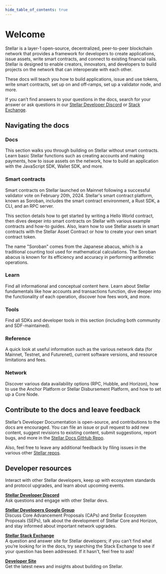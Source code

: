```yaml
---
hide_table_of_contents: true
---
```



# Welcome

Stellar is a layer-1 open-source, decentralized, peer-to-peer blockchain network that provides a framework for developers to create applications, issue assets, write smart contracts, and connect to existing financial rails. Stellar is designed to enable creators, innovators, and developers to build projects on the network that can interoperate with each other.

These docs will teach you how to build applications, issue and use tokens, write smart contracts, set up on and off-ramps, set up a validator node, and more.

If you can’t find answers to your questions in the docs, search for your answer or ask questions in our [Stellar Developer Discord](https://discord.gg/stellardev) or [Stack Exchange](https://stellar.stackexchange.com/).

<WayfindingBoxes />

## Navigating the docs

### Docs

This section walks you through building on Stellar without smart contracts. Learn basic Stellar functions such as creating accounts and making payments, how to issue assets on the network, how to build an application with the JavaScript SDK, Wallet SDK, and more. 

### Smart contracts

Smart contracts on Stellar launched on Mainnet following a successful validator vote on February 20th, 2024. Stellar's smart contract platform, known as Soroban, includes the smart contract environment, a Rust SDK, a CLI, and an RPC server.

This section details how to get started by writing a Hello World contract, then dives deeper into smart contracts on Stellar with various example contracts and how-to guides. Also, learn how to use Stellar assets in smart contracts with the Stellar Asset Contract or how to create your own smart contract token.

The name "Soroban" comes from the Japanese abacus, which is a traditional counting tool used for mathematical calculations. The Soroban abacus is known for its efficiency and accuracy in performing arithmetic operations.

### Learn

Find all informational and conceptual content here. Learn about Stellar fundamentals like how accounts and transactions function, dive deeper into the functionality of each operation, discover how fees work, and more. 

### Tools

Find all SDKs and developer tools in this section (including both community and SDF-maintained).

### Reference

A quick look at useful information such as the various network data (for Mainnet, Testnet, and Futurenet), current software versions, and resource limitations and fees.

### Network

Discover various data availability options (RPC, Hubble, and Horizon), how to use the Anchor Platform or Stellar Disbursement Platform, and how to set up a Core Node. 

## Contribute to the docs and leave feedback

Stellar’s Developer Documentation is open-source, and contributions to the docs are encouraged. You can file an issue or pull request to add new content, suggest revisions to existing content, submit suggestions, report bugs, and more in the [Stellar Docs GitHub Repo](https://github.com/stellar/stellar-docs).

Also, feel free to leave any additional feedback by filing issues in the various other [Stellar repos](https://github.com/stellar).

## Developer resources

Interact with other Stellar developers, keep up with ecosystem standards and protocol upgrades, and learn about upcoming events.

[**Stellar Developer Discord**](https://discord.gg/st7Mxd58BV)  
Ask questions and engage with other Stellar devs.

[**Stellar Developers Google Group**](https://groups.google.com/g/stellar-dev)  
Discuss Core Advancement Proposals (CAPs) and Stellar Ecosystem Proposals (SEPs), talk about the development of Stellar Core and Horizon, and stay informed about important network upgrades.

[**Stellar Stack Exchange**](https://stellar.stackexchange.com/)  
A question and answer site for Stellar developers; if you can’t find what you’re looking for in the docs, try searching the Stack Exchange to see if your question has been addressed. If it hasn't, feel free to ask!

[**Developer Site**](https://stellar.org/developers)  
Get the latest news and insights about building on Stellar.

